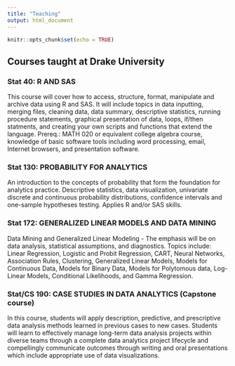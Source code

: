 ```yaml
---
title: "Teaching"
output: html_document
---
```


```r
knitr::opts_chunk$set(echo = TRUE)
```

## Courses taught at Drake University

### Stat 40: R AND SAS
This course will cover how to access, structure, format, manipulate and archive data using R and SAS. It will include topics in data inputting, merging files, cleaning data, data summary, descriptive statistics, running procedure statements, graphical presentation of data, loops, if/then statments, and creating your own scripts and functions that extend the language. Prereq.: MATH 020 or equivalent college algebra course, knowledge of basic software tools including word processing, email, Internet browsers, and presentation software.

### Stat 130: PROBABILITY FOR ANALYTICS
An introduction to the concepts of probability that form the foundation for analytics practice. Descriptive statistics, data visualization, univariate discrete and continuous probability distributions, confidence intervals and one-sample hypotheses testing. Applies R and/or SAS skills.

### Stat 172: GENERALIZED LINEAR MODELS AND DATA MINING
Data Mining and Generalized Linear Modeling - The emphasis will be on data analysis, statistical assumptions, and diagnostics. Topics include: Linear Regression, Logistic and Probit Regression, CART, Neural Networks, Association Rules, Clustering, Generalized Linear Models, Models for Continuous Data, Models for Binary Data, Models for Polytomous data, Log-Linear Models, Conditional Likelihoods, and Gamma Regression.

### Stat/CS 190: CASE STUDIES IN DATA ANALYTICS (Capstone course)
In this course, students will apply description, predictive, and prescriptive data analysis methods learned in previous cases to new cases. Students will learn to effectively manage long-term data analysis projects within diverse teams through a complete data analytics project lifecycle and compellingly communicate outcomes through writing and oral presentations which include appropriate use of data visualizations. 

